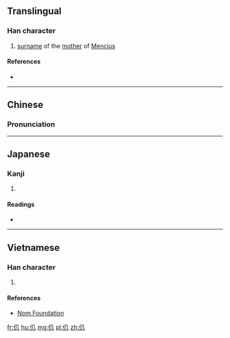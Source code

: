 ==Translingual==

===Han character===
{{Han char|rn=9|rad=人|as=02|sn=4|four=2721<sub>0</sub>|canj=人竹弓 (OHN)|ids=⿰[[亻]][[几]]}}

# [[surname]] of the [[mother]] of [[Mencius]]

====References====
* {{Han ref|kx=0091.170|dkj=00357|dj=0194.020|hdz=10109.020|uh=4EC9|ud=20169|bh=C953|bd=51539}}

----

==Chinese==
{{zh-forms}}

===Pronunciation===
{{zh-pron
|m=zhǎng
|c=zoeng2
|mc=y
|oc=y
|ma=
|cat=pn
}}

----

==Japanese==

===Kanji===
{{ja-kanji|grade=|rs=人02}}

# {{defn|lang=ja|sort=人02}}

====Readings====
* {{ja-readings|on=[[しょう]] (shō)|kun=}}

----

==Vietnamese==

===Han character===
{{vi-hantu|[[kẻ]]|rs=人02}}

# {{defn|lang=vi|sort=人02}}

====References====
*[http://nomfoundation.org/common/nom_details.php?codepoint=4ec9 Nom Foundation]

[[fr:仉]]
[[hu:仉]]
[[mg:仉]]
[[pl:仉]]
[[zh:仉]]